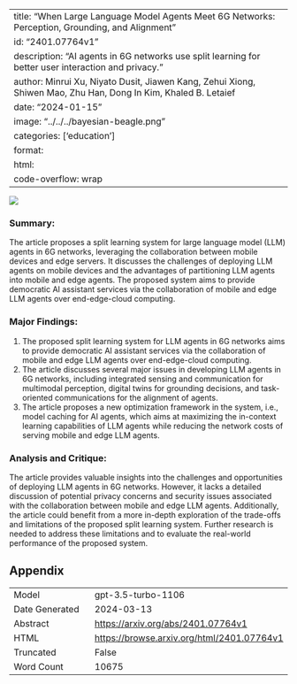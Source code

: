 
---
title: "When Large Language Model Agents Meet 6G Networks: Perception, Grounding, and Alignment"
id: "2401.07764v1"
description: "AI agents in 6G networks use split learning for better user interaction and privacy."
author: Minrui Xu, Niyato Dusit, Jiawen Kang, Zehui Xiong, Shiwen Mao, Zhu Han, Dong In Kim, Khaled B. Letaief
date: "2024-01-15"
image: "../../../bayesian-beagle.png"
categories: ['education']
format:
  html:
    code-overflow: wrap
---

![](../../../bayesian-beagle.png)

### **Summary:**
The article proposes a split learning system for large language model (LLM) agents in 6G networks, leveraging the collaboration between mobile devices and edge servers. It discusses the challenges of deploying LLM agents on mobile devices and the advantages of partitioning LLM agents into mobile and edge agents. The proposed system aims to provide democratic AI assistant services via the collaboration of mobile and edge LLM agents over end-edge-cloud computing.

### **Major Findings:**
1. The proposed split learning system for LLM agents in 6G networks aims to provide democratic AI assistant services via the collaboration of mobile and edge LLM agents over end-edge-cloud computing.
2. The article discusses several major issues in developing LLM agents in 6G networks, including integrated sensing and communication for multimodal perception, digital twins for grounding decisions, and task-oriented communications for the alignment of agents.
3. The article proposes a new optimization framework in the system, i.e., model caching for AI agents, which aims at maximizing the in-context learning capabilities of LLM agents while reducing the network costs of serving mobile and edge LLM agents.

### **Analysis and Critique:**
The article provides valuable insights into the challenges and opportunities of deploying LLM agents in 6G networks. However, it lacks a detailed discussion of potential privacy concerns and security issues associated with the collaboration between mobile and edge LLM agents. Additionally, the article could benefit from a more in-depth exploration of the trade-offs and limitations of the proposed split learning system. Further research is needed to address these limitations and to evaluate the real-world performance of the proposed system.

## Appendix

|          |          |
|----------|----------|
| Model     | gpt-3.5-turbo-1106       |
| Date Generated     | 2024-03-13       |
| Abstract | [https://arxiv.org/abs/2401.07764v1](https://arxiv.org/abs/2401.07764v1)        |
| HTML     | [https://browse.arxiv.org/html/2401.07764v1](https://browse.arxiv.org/html/2401.07764v1)       |
| Truncated       | False       |
| Word Count       | 10675       |